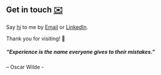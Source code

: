 ## Get in touch [✉️](mailto:huyho114@gmail.com)

Say [hi](mailto:huyho114@gmail.com) to me by [Email](mailto:huyho114@gmail.com) or [LinkedIn](https://www.linkedin.com/in/hho114/).

Thank you for visiting! 💖



##### “Experience is the name everyone gives to their mistakes.” 
– Oscar Wilde -  
